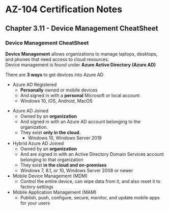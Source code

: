 # AZ-104 Certification Notes
## Chapter 3.11 - Device Management CheatSheet

### Device Management CheatSheet
**Device Management** allows organizations to manage laptops, desktops, and phones that need access to cloud resources.  
Device management is found under **Azure Active Directory (Azure AD)**

There are **3 ways** to get devices into Azure AD
* Azure AD Registered
	* **Personally** owned or mobile devices
	- And signed in with a **personal** Microsoft or local account
	- Windows 10, iOS, Android, MacOS
- Azure AD Joined
	- Owned by an **organization**
	- And signed in with an Azure AD account belonging to the organization.
	- They exist **only in the cloud.**
	    - Windows 10, Windows Server 2019
- Hybrid Azure AD Joined
	- Owned by an **organization**
	- And are signed in with an Active Directory Domain Services account belonging to that organization
	- They exist **in the cloud and on-premises**
	- Windows 7, 8.1, or 10, Windows Server 2008 or newer
- Mobile Device Management (MDM)
	- Control the entire device, can wipe data from it, and also reset it to factory settings
- Mobile Application Management (MAM)
	- Publish, push, configure, secure, monitor, and update mobile apps for your users
